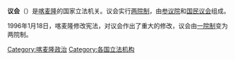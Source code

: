 '''议会'''（{{lang-fr|Parlement}}）是[[喀麦隆|喀麦隆]]的国家立法机关。议会实行[[两院制|两院制]]，由[[参议院_(喀麦隆)|参议院]]和[[国民议会_(喀麦隆)|国民议会]]组成。

1996年1月18日，喀麦隆修改宪法，对议会作出了重大的修改，议会由[[一院制|一院制]]变为两院制。

{{非洲题目|议会}}

[[Category:喀麦隆政治|Category:喀麦隆政治]]
[[Category:各国立法机构|Category:各国立法机构]]